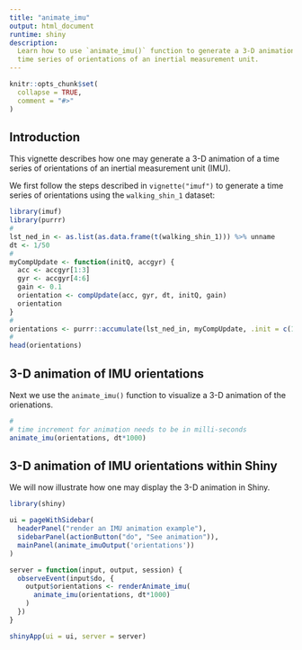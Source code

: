 ```yaml
---
title: "animate_imu"
output: html_document
runtime: shiny
description:
  Learn how to use `animate_imu()` function to generate a 3-D animation of a 
  time series of orientations of an inertial measurement unit.
---
```


```r
knitr::opts_chunk$set(
  collapse = TRUE,
  comment = "#>"
)
```
## Introduction

This vignette describes how one may generate a 3-D animation of a time series of orientations of an inertial measurement unit (IMU).

We first follow the steps described in `vignette("imuf")` to generate a time series of orientations using the `walking_shin_1` dataset:

```r
library(imuf)
library(purrr)
#
lst_ned_in <- as.list(as.data.frame(t(walking_shin_1))) %>% unname
dt <- 1/50
#
myCompUpdate <- function(initQ, accgyr) {
  acc <- accgyr[1:3]
  gyr <- accgyr[4:6]
  gain <- 0.1
  orientation <- compUpdate(acc, gyr, dt, initQ, gain)
  orientation
}
#
orientations <- purrr::accumulate(lst_ned_in, myCompUpdate, .init = c(1, 0, 0, 0))
#
head(orientations)
```

## 3-D animation of IMU orientations

Next we use the `animate_imu()` function to visualize a 3-D animation of the orienations.

```r
#
# time increment for animation needs to be in milli-seconds
animate_imu(orientations, dt*1000)
```


## 3-D animation of IMU orientations within Shiny

We will now illustrate how one may display the 3-D animation in Shiny.

```r
library(shiny)

ui = pageWithSidebar(
  headerPanel("render an IMU animation example"),
  sidebarPanel(actionButton("do", "See animation")),
  mainPanel(animate_imuOutput('orientations'))
)

server = function(input, output, session) {
  observeEvent(input$do, {
    output$orientations <- renderAnimate_imu(
      animate_imu(orientations, dt*1000)
    )
  })
}

shinyApp(ui = ui, server = server)
```
